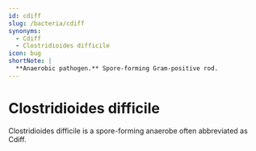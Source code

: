 ```yaml
---
id: cdiff
slug: /bacteria/cdiff
synonyms:
  - Cdiff
  - Clostridioides difficile
icon: bug
shortNote: |
  **Anaerobic pathogen.** Spore-forming Gram-positive rod.
---
```


# Clostridioides difficile

Clostridioides difficile is a spore-forming anaerobe often abbreviated as Cdiff.
